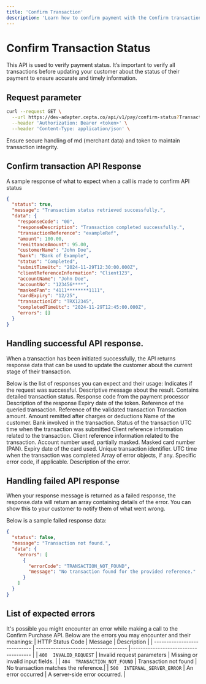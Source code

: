 ```yaml
---
title: 'Confirm Transaction'
description: 'Learn how to confirm payment with the Confirm transaction API.'
---
```


# Confirm Transaction Status

<Info> 
  This API is used to verify payment status. It’s important to verify all transactions before updating your customer about the status of their payment to ensure accurate and timely information.
</Info>

## Request parameter

```bash Request
curl --request GET \
  --url https://dev-adapter.cepta.co/api/v1/pay/confirm-status?TransactionRef=exampleRef \
  --header 'Authorization: Bearer <token>' \
  --header 'Content-Type: application/json' \
```

<Note>
	Ensure secure handling of md (merchant data) and token to maintain transaction integrity.
</Note>

## Confirm transaction API Response

A sample response of what to expect when a call is made to confirm API status
```json Success response
{
  "status": true,
  "message": "Transaction status retrieved successfully.",
  "data": {
    "responseCode": "00",
    "responseDescription": "Transaction completed successfully.",
    "transactionReference": "exampleRef",
    "amount": 100.00,
    "remittanceAmount": 95.00,
    "customerName": "John Doe",
    "bank": "Bank of Example",
    "status": "Completed",
    "submitTimeUtc": "2024-11-29T12:30:00.000Z",
    "clientReferenceInformation": "Client123",
    "accountName": "John Doe",
    "accountNo": "123456****",
    "maskedPan": "4111********1111",
    "cardExpiry": "12/25",
    "transactionId": "TRX12345",
    "completedTimeUtc": "2024-11-29T12:45:00.000Z",
    "errors": []
  }
}
```

## Handling successful API response.

When a transaction has been initiated successfully, the API returns response data that can be used to update the customer about the current stage of their transaction.

Below is the list of responses you can expect and their usage:
<ResponseField name="status" type="boolean">
  Indicates if the request was successful.
</ResponseField>
<ResponseField name="message" type="string">
  Descriptive message about the result.
</ResponseField>
<ResponseField name="data" type="object">
    Contains detailed transaction status.
    <Expandable title="object"  defaultOpen="true">
        <ResponseField name="responseCode" type="string">
           Response code from the payment processor
        </ResponseField>
        <ResponseField name="responseDescription" type="string">
           Description of the response
        </ResponseField>
        <ResponseField name="tokenExpiryDate" type="string (ISO 8601)">
           Expiry date of the token.
        </ResponseField>
        <ResponseField name="transactionReference" type="string">
           Reference of the queried transaction.
        </ResponseField>
        <ResponseField name="transactionRef" type="string">
           Reference of the validated transaction
        </ResponseField>
        <ResponseField name="amount" type="number">
           Transaction amount.
        </ResponseField>
        <ResponseField name="remittanceAmount" type="number">
            Amount remitted after charges or deductions
        </ResponseField>
        <ResponseField name="customerName" type="string">
            Name of the customer.
        </ResponseField>
        <ResponseField name="bank" type="string">
            Bank involved in the transaction.
        </ResponseField>
        <ResponseField name="status" type="string">
            Status of the transaction
        </ResponseField>
        <ResponseField name="submitTimeUtc" type="string (ISO 8601)">
            UTC time when the transaction was submitted
        </ResponseField>
        <ResponseField name="clientReferenceInformation" type="string">
            Client reference information related to the transaction.
        </ResponseField>
        <ResponseField name="accountName" type="string">
            Client reference information related to the transaction.
        </ResponseField>
        <ResponseField name="accountNo" type="string">
            Account number used, partially masked.
        </ResponseField>
        <ResponseField name="maskedPan" type="string">
            Masked card number (PAN).
        </ResponseField>
        <ResponseField name="cardExpiry" type="string">
            Expiry date of the card used.
        </ResponseField>
        <ResponseField name="transactionId" type="string">
            Unique transaction identifier.
        </ResponseField>
        <ResponseField name="completedTimeUtc" type="string (ISO 8601)">
            UTC time when the transaction was completed
        </ResponseField>
        <ResponseField name="errors" type="array">
           Array of error objects, if any.
           <Expandable title="array" defaultOpen="false">
               <ResponseField name="errorCode" type="string">
                  Specific error code, if applicable.
               </ResponseField>
               <ResponseField name="message" type="string">
                  Description of the error.
               </ResponseField>
           </Expandable>
        </ResponseField>
    </Expandable>
</ResponseField>

## Handling failed API response
When your response message is returned as a failed response, the response.data will return an array containing details of the error. You can show this to your customer to notify them of what went wrong.

Below is a sample failed response data:
```json Failed response
{
  "status": false,
  "message": "Transaction not found.",
  "data": {
    "errors": [
      {
        "errorCode": "TRANSACTION_NOT_FOUND",
        "message": "No transaction found for the provided reference."
      }
    ]
  }
}
```

## List of expected errors

It's possible you might encounter an error while making a call to the Confirm Purchase API. Below are the errors you may encounter and their meanings:
| HTTP Status Code             | Message                               | Description                          |
| ---------------------------- | ------------------------------------- |------------------------------------- |
| `400  INVALID_REQUEST`       | Invalid request parameters            | Missing or invalid input fields.     |
| `404  TRANSACTION_NOT_FOUND` | Transaction not found                 | No transaction matches the reference.|
| `500  INTERNAL_SERVER_ERROR` | An error occurred                     | A server-side error occurred.        |
